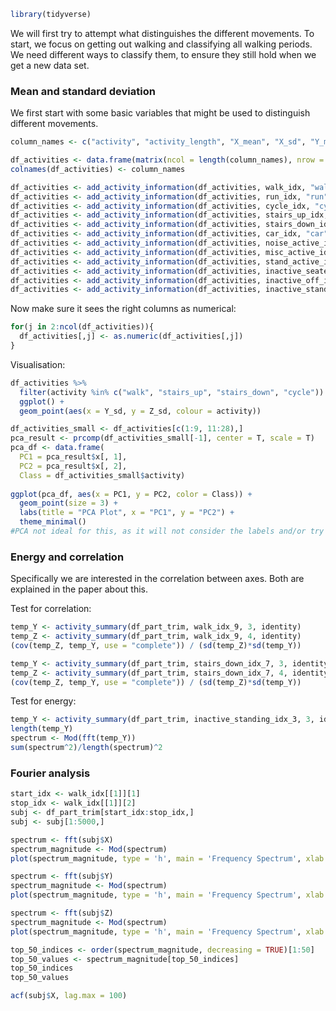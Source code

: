```r
library(tidyverse)
```

We will first try to attempt what distinguishes the different movements. To start, we focus on getting out walking and classifying all walking periods. We need different ways to classify them, to ensure they still hold when we get a new data set.

### Mean and standard deviation

We first start with some basic variables that might be used to distinguish different movements.

```r
column_names <- c("activity", "activity_length", "X_mean", "X_sd", "Y_mean", "Y_sd", "Z_mean", "Z_sd", "X_diff_mean", "X_diff_sd", "Y_diff_mean", "Y_diff_sd", "Z_diff_mean", "Z_diff_sd")

df_activities <- data.frame(matrix(ncol = length(column_names), nrow = 0))
colnames(df_activities) <- column_names

df_activities <- add_activity_information(df_activities, walk_idx, "walk")
df_activities <- add_activity_information(df_activities, run_idx, "run")
df_activities <- add_activity_information(df_activities, cycle_idx, "cycle")
df_activities <- add_activity_information(df_activities, stairs_up_idx, "stairs_up")
df_activities <- add_activity_information(df_activities, stairs_down_idx, "stairs_down")
df_activities <- add_activity_information(df_activities, car_idx, "car")
df_activities <- add_activity_information(df_activities, noise_active_idx, "noise_active")
df_activities <- add_activity_information(df_activities, misc_active_idx, "misc_active")
df_activities <- add_activity_information(df_activities, stand_active_idx, "stand_active")
df_activities <- add_activity_information(df_activities, inactive_seated_idx, "inact_seated")
df_activities <- add_activity_information(df_activities, inactive_off_idx, "inact_off")
df_activities <- add_activity_information(df_activities, inactive_standing_idx, "inact_stand")
```

Now make sure it sees the right columns as numerical:

```r
for(j in 2:ncol(df_activities)){
  df_activities[,j] <- as.numeric(df_activities[,j])
}
```

Visualisation:

```r
df_activities %>%
  filter(activity %in% c("walk", "stairs_up", "stairs_down", "cycle")) %>%
  ggplot() + 
  geom_point(aes(x = Y_sd, y = Z_sd, colour = activity))

```

```r
df_activities_small <- df_activities[c(1:9, 11:28),]
pca_result <- prcomp(df_activities_small[-1], center = T, scale = T)
pca_df <- data.frame(
  PC1 = pca_result$x[, 1],
  PC2 = pca_result$x[, 2],
  Class = df_activities_small$activity)
  
ggplot(pca_df, aes(x = PC1, y = PC2, color = Class)) +
  geom_point(size = 3) +
  labs(title = "PCA Plot", x = "PC1", y = "PC2") +
  theme_minimal()
#PCA not ideal for this, as it will not consider the labels and/or try to combinate variables to make these differences clearer
```


### Energy and correlation

Specifically we are interested in the correlation between axes. Both are explained in the paper about this.

Test for correlation:
```r
temp_Y <- activity_summary(df_part_trim, walk_idx_9, 3, identity)
temp_Z <- activity_summary(df_part_trim, walk_idx_9, 4, identity)
(cov(temp_Z, temp_Y, use = "complete")) / (sd(temp_Z)*sd(temp_Y))

temp_Y <- activity_summary(df_part_trim, stairs_down_idx_7, 3, identity)
temp_Z <- activity_summary(df_part_trim, stairs_down_idx_7, 4, identity)
(cov(temp_Z, temp_Y, use = "complete")) / (sd(temp_Z)*sd(temp_Y))
```

Test for energy:
```r
temp_Y <- activity_summary(df_part_trim, inactive_standing_idx_3, 3, identity)
length(temp_Y)
spectrum <- Mod(fft(temp_Y))
sum(spectrum^2)/length(spectrum)^2

```

### Fourier analysis

```r
start_idx <- walk_idx[[1]][1]
stop_idx <- walk_idx[[1]][2]
subj <- df_part_trim[start_idx:stop_idx,]
subj <- subj[1:5000,]

spectrum <- fft(subj$X)
spectrum_magnitude <- Mod(spectrum)
plot(spectrum_magnitude, type = 'h', main = 'Frequency Spectrum', xlab = 'Frequency', ylab = 'Magnitude')

spectrum <- fft(subj$Y)
spectrum_magnitude <- Mod(spectrum)
plot(spectrum_magnitude, type = 'h', main = 'Frequency Spectrum', xlab = 'Frequency', ylab = 'Magnitude')

spectrum <- fft(subj$Z)
spectrum_magnitude <- Mod(spectrum)
plot(spectrum_magnitude, type = 'h', main = 'Frequency Spectrum', xlab = 'Frequency', ylab = 'Magnitude')
```

```r
top_50_indices <- order(spectrum_magnitude, decreasing = TRUE)[1:50]
top_50_values <- spectrum_magnitude[top_50_indices]
top_50_indices
top_50_values
```

```r
acf(subj$X, lag.max = 100)
```

```r

```